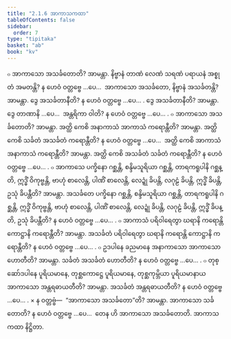```yaml
---
title: "2.1.6 အာကာသကထာ"
tableOfContents: false
sidebar:
  order: 7
type: "tipitaka"
basket: "ab"
book: "kv"
---
```



<DynamicBreadcrumb />

<Division number="460" book="kv">

<Paragraph number="1579" book="kv">
๐ အာကာသော အသင်္ခတောတိ? အာမန္တာ. နိဗ္ဗာနံ တာဏံ လေဏံ သရဏံ ပရာယနံ အစ္စုတံ အမတန္တိ? န ဟေဝံ ဝတ္တဗ္ဗေ …ပေ…  အာကာသော အသင်္ခတော, နိဗ္ဗာနံ အသင်္ခတန္တိ? အာမန္တာ. ဒွေ အသင်္ခတာနီတိ? န ဟေဝံ ဝတ္တဗ္ဗေ …ပေ… . ဒွေ အသင်္ခတာနီတိ? အာမန္တာ. ဒွေ တာဏာနိ …ပေ…  အန္တရိကာ ဝါတိ? န ဟေဝံ ဝတ္တဗ္ဗေ …ပေ… .
</Paragraph>

<Paragraph number="1580" book="kv">
๐ အာကာသော အသင်္ခတောတိ? အာမန္တာ. အတ္ထိ ကေစိ အနာကာသံ အာကာသံ ကရောန္တီတိ? အာမန္တာ. အတ္ထိ ကေစိ သင်္ခတံ အသင်္ခတံ ကရောန္တီတိ? န ဟေဝံ ဝတ္တဗ္ဗေ …ပေ…  အတ္ထိ ကေစိ အာကာသံ အနာကာသံ ကရောန္တီတိ? အာမန္တာ. အတ္ထိ ကေစိ အသင်္ခတံ သင်္ခတံ ကရောန္တီတိ? န ဟေဝံ ဝတ္တဗ္ဗေ …ပေ… .
</Paragraph>

<Paragraph number="1581" book="kv">
๐ အာကာသေ ပက္ခိနော ဂစ္ဆန္တိ, စန္ဒိမသူရိယာ ဂစ္ဆန္တိ, တာရကရူပါနိ ဂစ္ဆန္တိ, ဣဒ္ဓိံ ဝိကုဗ္ဗန္တိ, ဗာဟုံ စာလေန္တိ, ပါဏိံ စာလေန္တိ, လေဍ္ဍုံ ခိပန္တိ, လဂုဠံ ခိပန္တိ, ဣဒ္ဓိံ ခိပန္တိ, ဥသုံ ခိပန္တီတိ? အာမန္တာ. အသင်္ခတေ ပက္ခိနော ဂစ္ဆန္တိ, စန္ဒိမသူရိယာ ဂစ္ဆန္တိ, တာရကရူပါနိ ဂစ္ဆန္တိ, ဣဒ္ဓိံ ဝိကုဗ္ဗန္တိ, ဗာဟုံ စာလေန္တိ, ပါဏိံ စာလေန္တိ, လေဍ္ဍုံ ခိပန္တိ, လဂုဠံ ခိပန္တိ, ဣဒ္ဓိံ ခိပန္တိ, ဥသုံ ခိပန္တီတိ? န ဟေဝံ ဝတ္တဗ္ဗေ …ပေ… .
</Paragraph>

</Division>
<Division number="461" book="kv">

<Paragraph number="1582" book="kv">
๐ အာကာသံ ပရိဝါရေတွာ ဃရာနိ ကရောန္တိ ကောဋ္ဌာနိ ကရောန္တီတိ? အာမန္တာ. အသင်္ခတံ ပရိဝါရေတွာ ဃရာနိ ကရောန္တိ ကောဋ္ဌာနိ ကရောန္တီတိ? န ဟေဝံ ဝတ္တဗ္ဗေ …ပေ… .
</Paragraph>

<Paragraph number="1583" book="kv">
๐ ဥဒပါနေ ခညမာနေ အနာကာသော အာကာသော ဟောတီတိ? အာမန္တာ. သင်္ခတံ အသင်္ခတံ ဟောတီတိ? န ဟေဝံ ဝတ္တဗ္ဗေ …ပေ… .
</Paragraph>

<Paragraph number="1584" book="kv">
๐ တုစ္ဆော်ဒပါနေ ပူရိယမာနေ, တုစ္ဆကောဋ္ဌေ ပူရိယမာနေ, တုစ္ဆကုမ္ဘိယာ ပူရိယမာနာယ အာကာသော အန္တရဓာယတီတိ? အာမန္တာ. အသင်္ခတံ အန္တရဓာယတီတိ? န ဟေဝံ ဝတ္တဗ္ဗေ …ပေ… .
</Paragraph>

</Division>
<Division number="462" book="kv">

<Paragraph number="1585" book="kv">
× န ဝတ္တဗ္ဗံ—  “အာကာသော အသင်္ခတော”တိ? အာမန္တာ. အာကာသော သင်္ခတောတိ? န ဟေဝံ ဝတ္တဗ္ဗေ …ပေ…  တေန ဟိ အာကာသော အသင်္ခတောတိ.

</Paragraph>
</Division>

<Paragraph number="1586" type="center" book="kv">
အာကာသကထာ နိဋ္ဌိတာ.
</Paragraph>
